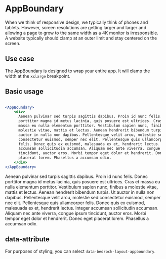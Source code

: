 
<Meta title="Components/AppBoundary" />

# AppBoundary

When we think of responsive design, we typically think of phones and tablets. However, screen resolutions are getting larger and larger and allowing a page to grow to the same width as a 4K monitor is irresponsible. A website typically should clamp at an outer limit and stay centered on the screen.

## Use case

The AppBoundary is designed to wrap your entire app. It will clamp the width at the `xxlarge` breakpoint.

## Basic usage

```jsx

<AppBoundary>
    <div>
      Aenean pulvinar sed turpis sagittis dapibus. Proin id nunc felis. Donec
      porttitor magna id metus lacinia, quis posuere est ultrices. Cras et
      massa eu nulla elementum porttitor. Vestibulum sapien nunc, finibus a
      molestie vitae, mattis et lectus. Aenean hendrerit bibendum turpis. Ut
      auctor in nulla non dapibus. Pellentesque velit arcu, molestie sed
      consectetur euismod, semper nec elit. Pellentesque quis ullamcorper
      felis. Donec quis ex euismod, malesuada ex et, hendrerit lectus. Integer
      accumsan sollicitudin accumsan. Aliquam nec ante viverra, congue ipsum
      tincidunt, auctor eros. Morbi tempor eget dolor et hendrerit. Donec eget
      placerat lorem. Phasellus a accumsan odio.
    </div>
</AppBoundary>

```

<Canvas>
  <Story name="Basic">
    <AppBoundary>
      <div>
        Aenean pulvinar sed turpis sagittis dapibus. Proin id nunc felis. Donec
        porttitor magna id metus lacinia, quis posuere est ultrices. Cras et
        massa eu nulla elementum porttitor. Vestibulum sapien nunc, finibus a
        molestie vitae, mattis et lectus. Aenean hendrerit bibendum turpis. Ut
        auctor in nulla non dapibus. Pellentesque velit arcu, molestie sed
        consectetur euismod, semper nec elit. Pellentesque quis ullamcorper
        felis. Donec quis ex euismod, malesuada ex et, hendrerit lectus. Integer
        accumsan sollicitudin accumsan. Aliquam nec ante viverra, congue ipsum
        tincidunt, auctor eros. Morbi tempor eget dolor et hendrerit. Donec eget
        placerat lorem. Phasellus a accumsan odio.
      </div>
    </AppBoundary>
  </Story>
</Canvas>

## data-attribute

For purposes of styling, you can select `data-bedrock-layout-appboundary`.
